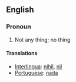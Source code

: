 ==English==
===Pronoun===
#Not any thing; no thing
====Translations====
*[[Interlingua]]: [[nihil]], [[nil]]
*[[Portuguese]]: [[nada]]